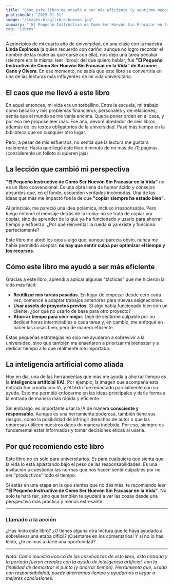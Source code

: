 ```yaml
---
title: "Cómo este libro me enseñó a ser más eficiente (y sentirme menos culpable)"  
publishedAt: "2025-01-31"  
image: "/images/blog/libro-huevon.jpg"  
summary: "'El Pequeño Instructivo de Cómo Ser Huevón Sin Fracasar en la Vida' no solo me hizo reír, sino que también me ayudó a ver la vida universitaria con otros ojos. Aquí te cuento por qué lo recomiendo."  
tag: "Libros"  
---
```


A principios de mi cuarto año de universidad, en una clase con la maestra **Linda Espinosa** (a quien recuerdo con cariño, aunque no logro recordar el nombre de las materias que cursé con ella), nos dejó una tarea peculiar (siempre era la misma, leer libros): del que quiero hablar, fué **"El Pequeño Instructivo de Cómo Ser Huevón Sin Fracasar en la Vida" de Suzanne Cane y Olvera**. En ese momento, no sabía que este libro se convertiría en una de las lecturas más influyentes de mi vida universitaria.  

## El caos que me llevó a este libro  

En aquel entonces, mi vida era un torbellino. Entre la escuela, mi trabajo como becario y mis problemas financieros, personales y de relaciones, sentía que el mundo se me venía encima. Quería poner orden en el caos, y por eso me propuse leer más. Ese año, devoré alrededor de seis libros, además de los textos obligatorios de la universidad. Pasé más tiempo en la biblioteca que en cualquier otro lugar.  

Pero, a pesar de mis esfuerzos, no sentía que la lectura me gustara realmente. Hasta que llegó este libro diminuto de no mas de 70 páginas. (considerenlo un folleto si quieren jaja)  

## La lección que cambió mi perspectiva  

**"El Pequeño Instructivo de Cómo Ser Huevón Sin Fracasar en la Vida"** no es un libro convencional. Es una obra llena de humor ácido y consejos absurdos que, en el fondo, esconden verdades incómodas. Una de las ideas que más me impactó fue la de que **"copiar siempre ha estado bien"**.  

Al principio, me pareció una idea polémica, incluso irresponsable. Pero luego entendí el mensaje detrás de la ironía: no se trata de copiar por copiar, sino de aprender de lo que ya ha funcionado y usarlo para ahorrar tiempo y esfuerzo. ¿Por qué reinventar la rueda si ya existe y funciona perfectamente?  

Este libro me abrió los ojos a algo que, aunque parecía obvio, nunca me había permitido aceptar: **no hay que sentir culpa por optimizar el tiempo y los recursos**.  

## Cómo este libro me ayudó a ser más eficiente  

Gracias a este libro, aprendí a aplicar algunas "tácticas" que me hicieron la vida más fácil:  

- **Reutilizar mis tareas pasadas.** En lugar de empezar desde cero cada vez, comencé a adaptar trabajos anteriores para nuevas asignaciones.  
- **Usar assets de proyectos previos.** Si algo había funcionado bien con un cliente, ¿por qué no usarlo de base para otro proyecto?  
- **Ahorrar tiempo para vivir mejor.** Dejé de sentirme culpable por no dedicar horas interminables a cada tarea y, en cambio, me enfoqué en hacer las cosas bien, pero de manera eficiente.  

Estas pequeñas estrategias no solo me ayudaron a sobrevivir a la universidad, sino que también me enseñaron a priorizar mi bienestar y a dedicar tiempo a lo que realmente me importaba.  

## La inteligencia artificial como aliada  

Hoy en día, una de las herramientas que más me ayuda a ahorrar tiempo es la **inteligencia artificial (IA)**. Por ejemplo, la imagen que acompaña esta entrada fue creada con IA, y el texto fue redactado parcialmente con su ayuda. Esto me permitió enfocarme en las ideas principales y darle forma a la entrada de manera más rápida y eficiente.  

Sin embargo, es importante usar la IA de manera **consciente y responsable**. Aunque es una herramienta poderosa, también tiene sus riesgos, como la posibilidad de infringir derechos de autor o que las empresas utilicen nuestros datos de manera indebida. Por eso, siempre es fundamental estar informados y tomar decisiones éticas al usarla.  

## Por qué recomiendo este libro  

Este libro no es solo para universitarios. Es para cualquiera que sienta que la vida lo está aplastando bajo el peso de las responsabilidades. Es una invitación a cuestionar las normas que nos hacen sentir culpables por no ser "productivos" todo el tiempo.  

Si estás en una etapa en la que sientes que no das más, te recomiendo leer **"El Pequeño Instructivo de Cómo Ser Huevón Sin Fracasar en la Vida"**. No solo te hará reír, sino que también te ayudará a ver las cosas desde una perspectiva más práctica y menos estresante.  

---

### Llamado a la acción  

¿Has leído este libro? ¿O tienes alguna otra lectura que te haya ayudado a sobrellevar una etapa difícil? ¡Cuéntame en los comentarios! Y si no lo has leído, ¿te animas a darle una oportunidad?  

---

*Nota: Como muestra irónica de las enseñanzas de este libro, esta entrada y la portada fueron creadas con la ayuda de inteligencia artificial, con la finalidad de demostrar el punto (y ahorrar tiempo). Herramienta que, usada con responsabilidad, puede ahorrarnos tiempo y ayudarnos a llegar a mejores conclusiones.* 